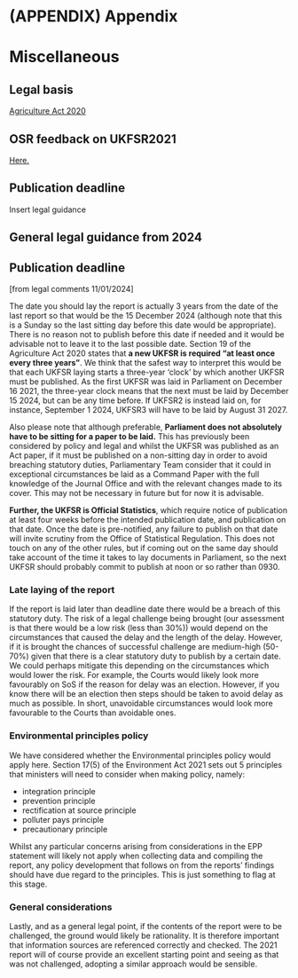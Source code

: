 # (APPENDIX) Appendix {-}

# Miscellaneous

## Legal basis

[Agriculture Act 2020](https://www.legislation.gov.uk/ukpga/2020/21/part/2/chapter/1/enacted)

## OSR feedback on UKFSR2021

[Here.](https://osr.statisticsauthority.gov.uk/correspondence/mark-pont-to-ian-lonsdale-united-kingdom-food-security-report/)

## Publication deadline

Insert legal guidance

## General legal guidance from 2024

## Publication deadline

[from legal comments 11/01/2024]

The date you should lay the report is actually 3 years from the date of the last
report so that would be the 15 December 2024 (although note that this is a
Sunday so the last sitting day before this date would be appropriate). There is
no reason not to publish before this date if needed and it would be advisable
not to leave it to the last possible date. Section 19 of the Agriculture Act
2020 states that **a new UKFSR is required “at least once every three years”**. We
think that the safest way to interpret this would be that each UKFSR laying
starts a three-year ‘clock’ by which another UKFSR must be published. As the
first UKFSR was laid in Parliament on December 16 2021, the three-year clock
means that the next must be laid by December 15 2024, but can be any time
before. If UKFSR2 is instead laid on, for instance, September 1 2024, UKFSR3
will have to be laid by August 31 2027. 

Also please note that although preferable, **Parliament does not absolutely have
to be sitting for a paper to be laid.** This has previously been considered by
policy and legal and whilst the UKFSR was published as an Act paper, if it must
be published on a non-sitting day in order to avoid breaching statutory duties,
Parliamentary Team consider that it could in exceptional circumstances be laid
as a Command Paper with the full knowledge of the Journal Office and with the
relevant changes made to its cover. This may not be necessary in future but for
now it is advisable.

**Further, the UKFSR is Official Statistics**, which require notice of publication
at least four weeks before the intended publication date, and publication on
that date. Once the date is pre-notified, any failure to publish on that date
will invite scrutiny from the Office of Statistical Regulation. This does not
touch on any of the other rules, but if coming out on the same day should take
account of the time it takes to lay documents in Parliament, so the next UKFSR
should probably commit to publish at noon or so rather than 0930.



### Late laying of the report

If the report is laid later than deadline date there would be a breach of this
statutory duty. The risk of a legal challenge being brought (our assessment is
that there would be a low risk (less than 30%)) would depend on the
circumstances that caused the delay and the length of the delay. However, if it
is brought the chances of successful challenge are medium-high (50-70%) given
that there is a clear statutory duty to publish by a certain date. We could
perhaps mitigate this depending on the circumstances which would lower the risk.
For example, the Courts would likely look more favourably on SoS if the reason
for delay was an election. However, if you know there will be an election then
steps should be taken to avoid delay as much as possible. In short, unavoidable
circumstances would look more favourable to the Courts than avoidable ones.


### Environmental principles policy 
We have considered whether the Environmental principles policy would apply here. Section 17(5) of the Environment Act 2021 sets out 5 principles that ministers will need to consider when making policy, namely:

 - integration principle
 - prevention principle
 - rectification at source principle
 - polluter pays principle
 - precautionary principle

Whilst any particular concerns arising from considerations in the EPP statement will likely not apply when collecting data and compiling the report, any policy development that follows on from the reports’ findings should have due regard to the principles. This is just something to flag at this stage.

### General considerations
Lastly, and as a general legal point, if the contents of the report were to be challenged, the ground would likely be rationality. It is therefore important that information sources are referenced correctly and checked. The 2021 report will of course provide an excellent starting point and seeing as that was not challenged, adopting a similar approach would be sensible.

